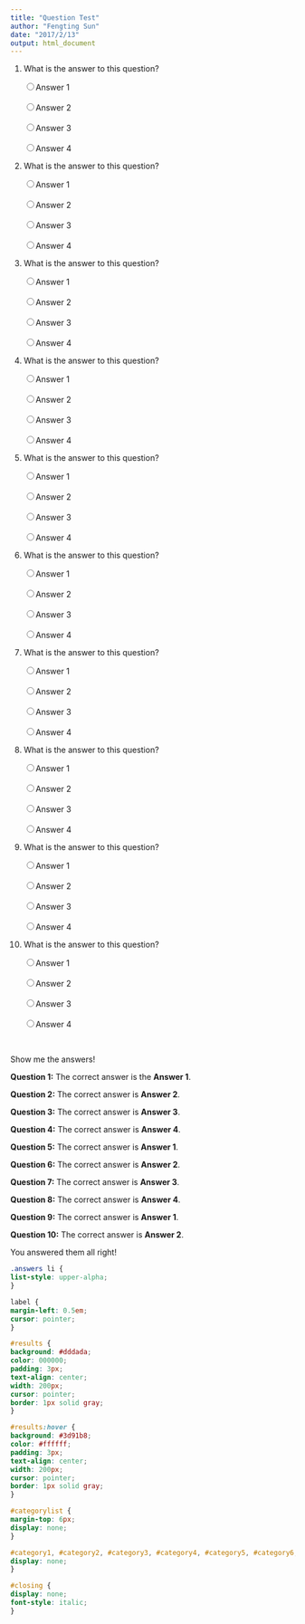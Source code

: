 ```yaml
---
title: "Question Test"
author: "Fengting Sun"
date: "2017/2/13"
output: html_document
---
```


<p class="question">1. What is the answer to this question?</p>        

<ul class="answers">            
<input type="radio" name="q1" value="a" id="q1a"><label for="q1a">Answer 1</label><br/>          
<input type="radio" name="q1" value="b" id="q1b"><label for="q1b">Answer 2</label><br/>            
<input type="radio" name="q1" value="c" id="q1c"><label for="q1c">Answer 3</label><br/>            
<input type="radio" name="q1" value="d" id="q1d"><label for="q1d">Answer 4</label><br/>       
</ul>        


<p class="question">2. What is the answer to this question?</p>        

<ul class="answers">            
<input type="radio" name="q2" value="a" id="q2a"><label for="q2a">Answer 1</label><br/>           
<input type="radio" name="q2" value="b" id="q2b"><label for="q2b">Answer 2</label><br/>            
<input type="radio" name="q2" value="c" id="q2c"><label for="q2c">Answer 3</label><br/>           
<input type="radio" name="q2" value="d" id="q2d"><label for="q2d">Answer 4</label><br/>       
</ul>        

<p class="question">3. What is the answer to this question?</p>        

<ul class="answers">            
<input type="radio" name="q3" value="a" id="q3a"><label for="q3a">Answer 1</label><br/>            
<input type="radio" name="q3" value="b" id="q3b"><label for="q3b">Answer 2</label><br/>            
<input type="radio" name="q3" value="c" id="q3c"><label for="q3c">Answer 3</label><br/>           
<input type="radio" name="q3" value="d" id="q3d"><label for="q3d">Answer 4</label><br/>       
</ul>        

<p class="question">4. What is the answer to this question?</p>        

<ul class="answers">           
<input type="radio" name="q4" value="a" id="q4a"><label for="q4a">Answer 1</label><br/>            
<input type="radio" name="q4" value="b" id="q4b"><label for="q4b">Answer 2</label><br/>            
<input type="radio" name="q4" value="c" id="q4c"><label for="q4c">Answer 3</label><br/>            
<input type="radio" name="q4" value="d" id="q4d"><label for="q4d">Answer 4</label><br/>        
</ul>        

<p class="question">5. What is the answer to this question?</p>        

<ul class="answers">            
<input type="radio" name="q5" value="a" id="q5a"><label for="q5a">Answer 1</label><br/>            
<input type="radio" name="q5" value="b" id="q5b"><label for="q5b">Answer 2</label><br/>            
<input type="radio" name="q5" value="c" id="q5c"><label for="q5c">Answer 3</label><br/>           
<input type="radio" name="q5" value="d" id="q5d"><label for="q5d">Answer 4</label><br/>        
</ul>        

<p class="question">6. What is the answer to this question?</p>        

<ul class="answers">            
<input type="radio" name="q6" value="a" id="q6a"><label for="q6a">Answer 1</label><br/>            
<input type="radio" name="q6" value="b" id="q6b"><label for="q6b">Answer 2</label><br/>            
<input type="radio" name="q6" value="c" id="q6c"><label for="q6c">Answer 3</label><br/>            
<input type="radio" name="q6" value="d" id="q6d"><label for="q6d">Answer 4</label><br/>        
</ul>       

<p class="question">7. What is the answer to this question?</p>        

<ul class="answers">            
<input type="radio" name="q7" value="a" id="q7a"><label for="q7a">Answer 1</label><br/>            
<input type="radio" name="q7" value="b" id="q7b"><label for="q7b">Answer 2</label><br/>            
<input type="radio" name="q7" value="c" id="q7c"><label for="q7c">Answer 3</label><br/>            
<input type="radio" name="q7" value="d" id="q7d"><label for="q7d">Answer 4</label><br/>        
</ul>        

<p class="question">8. What is the answer to this question?</p>        

<ul class="answers">            
<input type="radio" name="q8" value="a" id="q8a"><label for="q8a">Answer 1</label><br/>            
<input type="radio" name="q8" value="b" id="q8b"><label for="q8b">Answer 2</label><br/>            
<input type="radio" name="q8" value="c" id="q8c"><label for="q8c">Answer 3</label><br/>            
<input type="radio" name="q8" value="d" id="q8d"><label for="q8d">Answer 4</label><br/>       
</ul>        

<p class="question">9. What is the answer to this question?</p>        

<ul class="answers">            
<input type="radio" name="q9" value="a" id="q9a"><label for="q9a">Answer 1</label><br/>            
<input type="radio" name="q9" value="b" id="q9b"><label for="q9b">Answer 2</label><br/>            
<input type="radio" name="q9" value="c" id="q9c"><label for="q9c">Answer 3</label><br/>            
<input type="radio" name="q9" value="d" id="q9d"><label for="q9d">Answer 4</label><br/>        
</ul>        

<p class="question">10. What is the answer to this question?</p>        

<ul class="answers">           
<input type="radio" name="q10" value="a" id="q10a"><label for="q10a">Answer 1</label><br/>            
<input type="radio" name="q10" value="b" id="q10b"><label for="q10b">Answer 2</label><br/>            
<input type="radio" name="q10" value="c" id="q10c"><label for="q10c">Answer 3</label><br/>            
<input type="radio" name="q10" value="d" id="q10d"><label for="q10d">Answer 4</label><br/>        
</ul>        

<br/>
<div id="results">            
Show me the answers!       
</div>                

<div id="category1">            
<p>              
<strong>Question 1:</strong> The correct answer is the <strong>Answer 1</strong>.</p>        
</div>        

<div id="category2">            
<p>              
<strong>Question 2:</strong> The correct answer is <strong>Answer 2</strong>.</p>        
</div>        

<div id="category3">            
<p>                
<strong>Question 3:</strong> The correct answer is <strong>Answer 3</strong>.</p>        
</div>        

<div id="category4">            
<p>               
<strong>Question 4:</strong> The correct answer is <strong>Answer 4</strong>.</p>        
</div>        

<div id="category5">            
<p>                
<strong>Question 5:</strong> The correct answer is <strong>Answer 1</strong>.</p>        
</div>        

<div id="category6">            
<p>                
<strong>Question 6:</strong> The correct answer is <strong>Answer 2</strong>.</p>        
</div>        

<div id="category7">            
<p>                
<strong>Question 7:</strong> The correct answer is <strong>Answer 3</strong>.</p>        
</div>        

<div id="category8">            
<p>               
<strong>Question 8:</strong> The correct answer is <strong>Answer 4</strong>.</p>        
</div>        

<div id="category9">           
<p>               
<strong>Question 9:</strong> The correct answer is <strong>Answer 1</strong>.</p>        
</div>        

<div id="category10">            
<p>                
<strong>Question 10:</strong> The correct answer is <strong>Answer 2</strong>.</p>        
</div>        

<div id="category11">            
<p>                
You answered them all right!</p>        
</div>



<script type="text/javascript" src="/Users/Fengting/Desktop/js/jquery.js"></script>
<script type="text/javascript" src="/Users/Fengting/Desktop/js/quiz-1.js"></script>



```css
.answers li { 
list-style: upper-alpha; 
} 

label { 
margin-left: 0.5em; 
cursor: pointer; 
} 

#results { 
background: #dddada; 
color: 000000; 
padding: 3px; 
text-align: center; 
width: 200px; 
cursor: pointer; 
border: 1px solid gray; 
}

#results:hover { 
background: #3d91b8; 
color: #ffffff; 
padding: 3px; 
text-align: center; 
width: 200px; 
cursor: pointer; 
border: 1px solid gray; 
} 

#categorylist { 
margin-top: 6px; 
display: none; 
} 

#category1, #category2, #category3, #category4, #category5, #category6, #category7, #category8, #category9, #category10, #category11 { 
display: none; 
}

#closing {
display: none;
font-style: italic;
}
```
